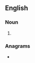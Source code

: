 {{also|latinizations}}
==English==

===Noun===
{{head|en|noun form}}

# {{plural of|Latinization|lang=en}}

===Anagrams===
* {{anagrams|en|a=aaiiilnnosttz|Stalinization}}